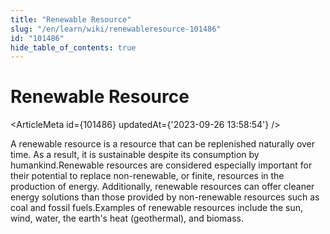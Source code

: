 ```yaml
---
title: "Renewable Resource"
slug: "/en/learn/wiki/renewableresource-101486"
id: "101486"
hide_table_of_contents: true
---
```



# Renewable Resource

<ArticleMeta id={101486} updatedAt={'2023-09-26 13:58:54'} />
<div className='border-solid border-b border-t-0 my-4 border-[var(--ifm-color-gray-300)]' />

A renewable resource is a resource that can be replenished naturally over time. As a result, it is sustainable despite its consumption by humankind.Renewable resources are considered especially important for their potential to replace non-renewable, or finite, resources in the production of energy. Additionally, renewable resources can offer cleaner energy solutions than those provided by non-renewable resources such as coal and fossil fuels.Examples of renewable resources include the sun, wind, water, the earth's heat (geothermal), and biomass.
